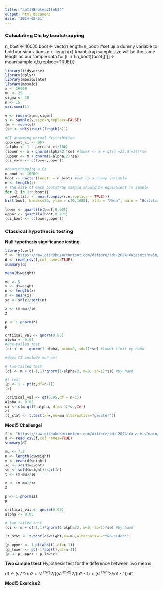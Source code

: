 ```yaml
---
title: "ant388notes21feb24"
output: html_document
date: "2024-02-21"
---
```


### Calculating CIs by bootstrapping

n_boot <- 10000
boot <- vector(length=n_boot) #set up a dummy variable to hold our simulations
n <- length(x) #bootstrap sample size will be the same length as our sample data
for (i in 1:n_boot){boot[[i]] <- mean(sample(x,b,replace=TRUE))}

```r
library(tidyverse)
library(dplyr)
library(manipulate)
library(mosaic)
x <- 10000
mu <- 25
sigma <- 10
n <- 15
set.seed(1)

v <- rnorm(x,mu,sigma)
s <- sample(v,size=n,replace=FALSE)
(m <- mean(s))
(se <- sd(s)/sqrt(length(s)))

#CI assuming normal distribution
(percent_ci <- 95)
(alpha <- 1 - percent_ci/100)
(lower <- m + qnorm(alpha/2)*se) #lower <- m + qt(p =25,df=14)*se
(upper <- m + qnorm(1-alpha/2)*se)
(ci_norm <- c(lower,upper))

#bootstrapping a CI
n_boot <- 10000
boot <- vector(length = n_boot) #set up a dummy variable
n <- length(s)
# the size of each bootstrap sample should be equivalent to sample
for (i in 1:n_boot){
  boot[[i]] <- mean(sample(s,n,replace = TRUE))}
hist(boot, breaks=25, ylim = c(0,1600), xlab = "Mean", main = "Bootstrap Sampling Distribution")

lower <- quantile(boot,0.025)
upper <- quantile(boot,0.975)
(ci_boot <- c(lower,upper))

```
### Classical hypothesis testing

**Null hypothesis significance testing**
```r
library(curl)
f <- "https://raw.githubusercontent.com/difiore/ada-2024-datasets/main/vervet-weights.csv"
d <- read_csv(f,col_names=TRUE)
summary(d)

mean(d$weight)

mu <- 5
x <- d$weight
n <- length(x)
m <- mean(x)
se <- sd(x)/sqrt(n)

z <- (m-mu)/se
z

p <- 1-pnorm(z)
p

crtiical_val <- qnorm(0.95)
alpha <- 0.05
#one-tailed test
(ci <- m - qnorm(1-alpha, mean=0, sd=1)*se) #lower limit by hand

#does CI include mu? no!

# two-tailed test
(ci <- m + c(-1,1)*qnorm(1-alpha/2, m=0, sd=1)*se) #by hand

#t test
(p <- 1 - pt(z,df=n-1))
(z)

(critical_val <- qt(0.95,df = n-1))
alpha <- 0.05
ci <- c(m-qt(1-alpha, df=n-1)*se,Inf)
ci
(t_stat <- t.test(x=x,mu=mu,alternative="greater"))
```
**Mod15 Challenge1**

```r
f <- "https://raw.githubusercontent.com/difiore/ada-2024-datasets/main/woolly-weights.csv"
d <- read_csv(f,col_names=TRUE)
summary(d)
```
```r
mu <- 7.2
n <- length(d$weight)
m <- mean(d$weight)
sd <- sd(d$weight)
se <- sd(d$weight)/sqrt(n)
t <- (m-mu)/se

z <- (m-mu)/se
z

p <- 1-pnorm(z)
p

critical_val <- qnorm(0.95)
alpha <- 0.05
```

```r
# two-tailed test
(ci <- m + c(-1,1)*qnorm(1-alpha/2, m=0, sd=1)*se) #by hand
```
```r
(t_stat <- t.test(d$weight,mu=mu,alternative="two.sided"))
```
```r
(p_upper <- 1-pt(abs(t),df=n-1))
(p_lower <- pt(-1*abs(t),df=n-1))
(p <- p_upper + p_lower)
```
**Two sample t test**
Hypothesis test for the difference between two means.

df <- (s2^2/n2 + s1^2/n1)^2/((s2^2/n2)^2/(n2 - 1) + (s1^2/n1)^2/(n1 - 1))
df

**Mod15 Exercise2**

```r

```
















